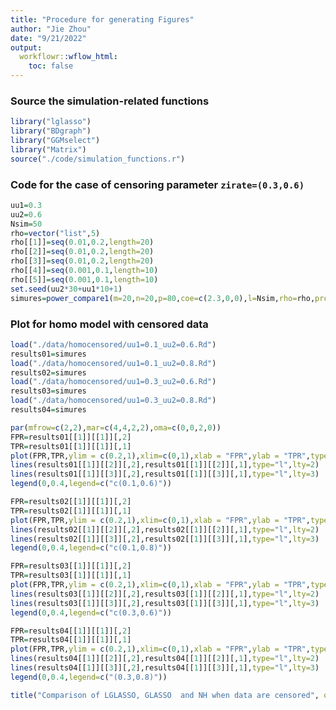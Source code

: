 ```yaml
---
title: "Procedure for generating Figures"
author: "Jie Zhou"
date: "9/21/2022"
output:  
  workflowr::wflow_html:
    toc: false
---
```






### Source the simulation-related functions


```r
library("lglasso")                                                        
library("BDgraph")
library("GGMselect")
library("Matrix")
source("./code/simulation_functions.r")
```



### Code for the case of censoring parameter `zirate=(0.3,0.6)`

```r
uu1=0.3
uu2=0.6
Nsim=50
rho=vector("list",5)
rho[[1]]=seq(0.01,0.2,length=20)
rho[[2]]=seq(0.01,0.2,length=20)
rho[[3]]=seq(0.01,0.2,length=20)
rho[[4]]=seq(0.001,0.1,length=10)
rho[[5]]=seq(0.001,0.1,length=10)
set.seed(uu2*30+uu1*10+1)
simures=power_compare1(m=20,n=20,p=80,coe=c(2.3,0,0),l=Nsim,rho=rho,prob=0.01,heter=F,community2=F,zirate=c(uu1, uu2))
```









### Plot for homo model with censored data 


```r
load("./data/homocensored/uu1=0.1_uu2=0.6.Rd")
results01=simures
load("./data/homocensored/uu1=0.1_uu2=0.8.Rd")
results02=simures
load("./data/homocensored/uu1=0.3_uu2=0.6.Rd")
results03=simures
load("./data/homocensored/uu1=0.3_uu2=0.8.Rd")
results04=simures

par(mfrow=c(2,2),mar=c(4,4,2,2),oma=c(0,0,2,0))
FPR=results01[[1]][[1]][,2]
TPR=results01[[1]][[1]][,1]
plot(FPR,TPR,ylim = c(0.2,1),xlim=c(0,1),xlab = "FPR",ylab = "TPR",type="l")
lines(results01[[1]][[2]][,2],results01[[1]][[2]][,1],type="l",lty=2)
lines(results01[[1]][[3]][,2],results01[[1]][[3]][,1],type="l",lty=3)
legend(0,0.4,legend=c("c(0.1,0.6)"))

FPR=results02[[1]][[1]][,2]
TPR=results02[[1]][[1]][,1]
plot(FPR,TPR,ylim = c(0.2,1),xlim=c(0,1),xlab = "FPR",ylab = "TPR",type="l")
lines(results02[[1]][[2]][,2],results02[[1]][[2]][,1],type="l",lty=2)
lines(results02[[1]][[3]][,2],results02[[1]][[3]][,1],type="l",lty=3)
legend(0,0.4,legend=c("c(0.1,0.8)"))

FPR=results03[[1]][[1]][,2]
TPR=results03[[1]][[1]][,1]
plot(FPR,TPR,ylim = c(0.2,1),xlim=c(0,1),xlab = "FPR",ylab = "TPR",type="l")
lines(results03[[1]][[2]][,2],results03[[1]][[2]][,1],type="l",lty=2)
lines(results03[[1]][[3]][,2],results03[[1]][[3]][,1],type="l",lty=3)
legend(0,0.4,legend=c("c(0.3,0.6)"))

FPR=results04[[1]][[1]][,2]
TPR=results04[[1]][[1]][,1]
plot(FPR,TPR,ylim = c(0.2,1),xlim=c(0,1),xlab = "FPR",ylab = "TPR",type="l")
lines(results04[[1]][[2]][,2],results04[[1]][[2]][,1],type="l",lty=2)
lines(results04[[1]][[3]][,2],results04[[1]][[3]][,1],type="l",lty=3)
legend(0,0.4,legend=c("(0.3,0.8)"))

title("Comparison of LGLASSO, GLASSO  and NH when data are censored", outer=TRUE, cex=1.5)
```







